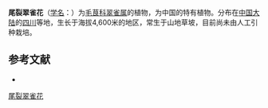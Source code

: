 {{Speciesbox
| name = 尾裂翠雀花
| status = 
| status_system = 
| image =
| genus = Delphinium
| species = caudatolobum
| authority = W. T. Wang in Addenda.
}}

'''尾裂翠雀花'''（[[学名|学名]]：{{lang|la|''Delphinium caudatolobum''}}）为[[毛茛科|毛茛科]][[翠雀属|翠雀属]]的植物，为中国的特有植物。分布在[[中国大陆|中国大陆]]的[[四川|四川]]等地，生长于海拔4,600米的地区，常生于山地草坡，目前尚未由人工引种栽培。

== 参考文献 ==
<div class="references-small">
* {{cite web| url =http://www.bioinfo.cn/db05/KmzwSpecies.php?action=view&id=18408| title =尾裂翠雀花| work =《中国高等植物数据库全库》| publisher =中国科学院微生物研究所| author =昆明植物研究所| accessdate =2009-02-25| deadurl =yes| archiveurl =https://web.archive.org/web/20160305023205/http://www.bioinfo.cn/db05/KmzwSpecies.php?action=view&id=18408| archivedate =2016-03-05}}
</div>
{{Taxonbar|from=Q11042002}}

[[Category:翠雀属|尾裂翠雀花]]


{{植物小作品}}